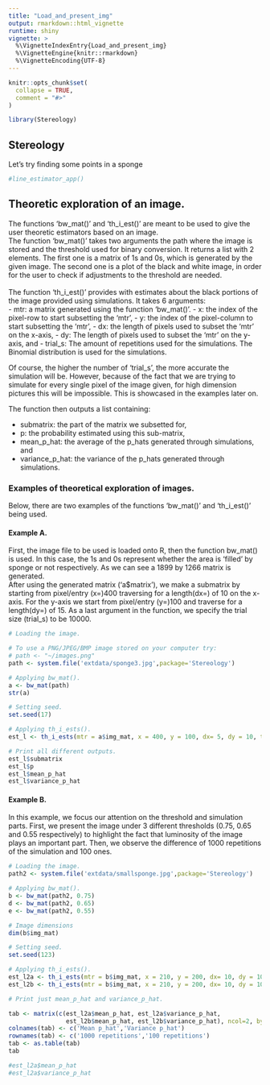 ```yaml
---
title: "Load_and_present_img"
output: rmarkdown::html_vignette
runtime: shiny
vignette: >
  %\VignetteIndexEntry{Load_and_present_img}
  %\VignetteEngine{knitr::rmarkdown}
  %\VignetteEncoding{UTF-8}
---
```


```r
knitr::opts_chunk$set(
  collapse = TRUE,
  comment = "#>"
)
```

```r
library(Stereology)
```


## Stereology

Let's try finding some points in a sponge
```r
#line_estimator_app()
```


## Theoretic exploration of an image.

The functions 'bw_mat()' and 'th_i_est()' are meant to be used to give the user theoretic estimators based on an image.  <br/>
The function 'bw_mat()' takes two arguments the path where the image is stored and the threshold used for binary conversion. It returns a list with 2 elements. The first one is a matrix of 1s and 0s, which is generated by the given image. The second one is a plot of the black and white image, in order for the user to check if adjustments to the threshold are needed.   <br/>
  <br/>
The function 'th_i_est()' provides with estimates about the black portions of the image provided using simulations. It takes 6 arguments:  <br/>
- mtr: a matrix generated using the function 'bw_mat()'.
- x: the index of the pixel-row to start subsetting the 'mtr',
- y: the index of the pixel-column to start subsetting the 'mtr',
- dx: the length of pixels used to subset the 'mtr' on the x-axis,
- dy: The length of pixels used to subset the 'mtr' on the y-axis, and
- trial_s: The amount of repetitions used for the simulations. The Binomial distribution is used for the simulations. <br/>

Of course, the higher the number of 'trial_s', the more accurate the simulation will be. However, because of the fact that we are trying to simulate for every single pixel of the image given, for high dimension pictures this will be impossible. This is showcased in the examples later on.

The function then outputs a list containing: <br/>

- submatrix: the part of the matrix we subsetted for,
- p: the probability estimated using this sub-matrix,
- mean_p_hat: the average of the p_hats generated through simulations, and
- variance_p_hat: the variance of the p_hats generated through simulations.

### Examples of theoretical exploration of images.

Below, there are two examples of the functions 'bw_mat()' and 'th_i_est()' being used. <br/>

#### Example A.

First, the image file to be used is loaded onto R, then the function bw_mat() is used. In this case, the  1s and 0s represent whether the area is 'filled' by sponge or not respectively.  As we can see a 1899 by 1266 matrix is generated. <br/>
After using the generated matrix ('a$matrix'), we make a submatrix by starting from pixel/entry (x=)400 traversing for a length(dx=) of 10 on the x-axis. For the y-axis we start from pixel/entry (y=)100 and traverse for a length(dy=) of 15. As a last argument in the function, we specify the trial size (trial_s) to be 10000. 

```r
# Loading the image.

# To use a PNG/JPEG/BMP image stored on your computer try:
# path <- "~/images.png"
path <- system.file('extdata/sponge3.jpg',package='Stereology')

# Applying bw_mat().
a <- bw_mat(path)
str(a)

# Setting seed.
set.seed(17)

# Applying th_i_ests().
est_l <- th_i_ests(mtr = a$img_mat, x = 400, y = 100, dx= 5, dy = 10, trial_s = 100)

# Print all different outputs.
est_l$submatrix
est_l$p
est_l$mean_p_hat
est_l$variance_p_hat
```

#### Example B.

In this example, we focus our attention on the threshold and simulation parts.
First, we present the image under 3 different thresholds (0.75, 0.65 and 0.55 respectively) to highlight the fact that luminosity of the image plays an important part.
Then, we observe the difference of 1000 repetitions of the simulation and 100 ones.

```r
# Loading the image.
path2 <- system.file('extdata/smallsponge.jpg',package='Stereology')

# Applying bw_mat().
b <- bw_mat(path2, 0.75)
d <- bw_mat(path2, 0.65)
e <- bw_mat(path2, 0.55)

# Image dimensions
dim(b$img_mat)

# Setting seed.
set.seed(123)

# Applying th_i_ests().
est_l2a <- th_i_ests(mtr = b$img_mat, x = 210, y = 200, dx= 10, dy = 10, trial_s = 1000)
est_l2b <- th_i_ests(mtr = b$img_mat, x = 210, y = 200, dx= 10, dy = 10, trial_s = 100)

# Print just mean_p_hat and variance_p_hat.

tab <- matrix(c(est_l2a$mean_p_hat, est_l2a$variance_p_hat, 
                est_l2b$mean_p_hat, est_l2b$variance_p_hat), ncol=2, byrow=TRUE)
colnames(tab) <- c('Mean p_hat','Variance p_hat')
rownames(tab) <- c('1000 repetitions','100 repetitions')
tab <- as.table(tab)
tab

#est_l2a$mean_p_hat
#est_l2a$variance_p_hat
```






